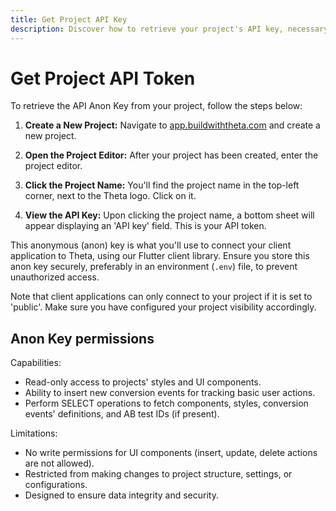 ```yaml
---
title: Get Project API Key
description: Discover how to retrieve your project's API key, necessary for connecting your client app to Theta, and the importance of secure token handling.
---
```


# Get Project API Token

<YouTube id="vIE4gZZ8ufo"/>

To retrieve the API Anon Key from your project, follow the steps below:

1. **Create a New Project:** Navigate to [app.buildwiththeta.com](https://app.buildwiththeta.com) and create a new project.

2. **Open the Project Editor:** After your project has been created, enter the project editor.

3. **Click the Project Name:** You'll find the project name in the top-left corner, next to the Theta logo. Click on it.

4. **View the API Key:** Upon clicking the project name, a bottom sheet will appear displaying an 'API key' field. This is your API token.

This anonymous (anon) key is what you'll use to connect your client application to Theta, using our Flutter client library. Ensure you store this anon key securely, preferably in an environment (`.env`) file, to prevent unauthorized access.

<Warning>Note that client applications can only connect to your project if it is set to 'public'. Make sure you have configured your project visibility accordingly.</Warning>

## Anon Key permissions

Capabilities:

- Read-only access to projects' styles and UI components.
- Ability to insert new conversion events for tracking basic user actions.
- Perform SELECT operations to fetch components, styles, conversion events' definitions, and AB test IDs (if present).

Limitations:

- No write permissions for UI components (insert, update, delete actions are not allowed).
- Restricted from making changes to project structure, settings, or configurations.
- Designed to ensure data integrity and security.


